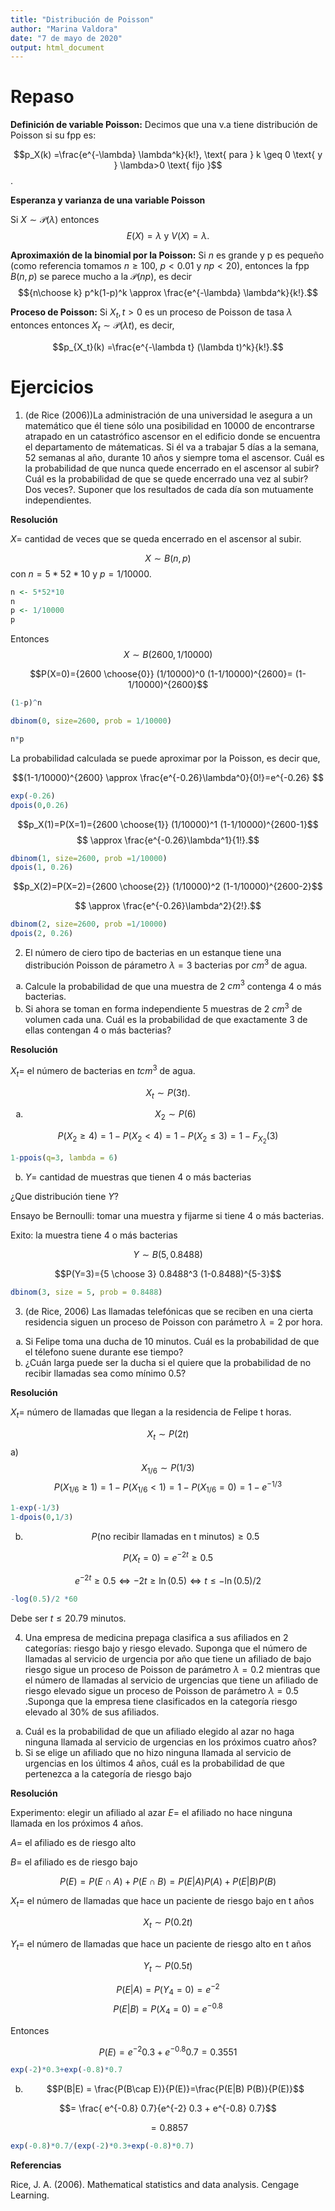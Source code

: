 ```yaml
---
title: "Distribución de Poisson"
author: "Marina Valdora"
date: "7 de mayo de 2020"
output: html_document
---
```


# Repaso

**Definición de variable Poisson:**
Decimos que una v.a tiene distribución de Poisson si su fpp es:

$$p_X(k) =\frac{e^{-\lambda} \lambda^k}{k!}, \text{ para } k \geq 0 \text{ y } \lambda>0 \text{ fijo }$$.

**Esperanza y varianza de una variable Poisson**

Si $X\sim\mathcal P(\lambda)$ entonces $$E(X)=\lambda \text{ y } V(X) =\lambda.$$

**Aproximaxión de la binomial por la Poisson:** Si $n$ es grande y p es pequeño (como referencia tomamos  $n\geq 100$, $p<0.01$ y $np<20$), entonces la fpp $B(n,p)$ se parece mucho a la $\mathcal P(np)$, es decir  $${n\choose k} p^k(1-p)^k \approx \frac{e^{-\lambda} \lambda^k}{k!}.$$


**Proceso de Poisson:** Si $X_t, t>0$ es un proceso de Poisson de tasa $\lambda$ entonces entonces $X_t\sim \mathcal P(\lambda t)$, es decir,

$$p_{X_t}(k) =\frac{e^{-\lambda t} (\lambda t)^k}{k!}.$$

# Ejercicios


1) (de Rice (2006))La administración de una universidad le asegura a un matemático que él tiene sólo
una posibilidad en 10000 de encontrarse atrapado en un catastrófico ascensor en el
edificio donde se encuentra el departamento de mátematicas. Si él va a trabajar 5 dı́as
a la semana, 52 semanas al año, durante 10 años y siempre toma el ascensor. Cuál
es la probabilidad de que nunca quede encerrado en el ascensor al subir? Cuál es la
probabilidad de que se quede encerrado una vez al subir? Dos veces?. Suponer que los
resultados de cada dı́a son mutuamente independientes.

**Resolución**

$X=$ cantidad de veces que se queda encerrado en el ascensor al subir.

$$X \sim B(n,p)$$
con $n=5*52*10$ y $p=1/10000$.

```r
n <- 5*52*10
n
p <- 1/10000
p
```

Entonces $$X\sim B(2600, 1/10000)$$


$$P(X=0)={2600 \choose{0}} (1/10000)^0 (1-1/10000)^{2600}= (1-1/10000)^{2600}$$
```r
(1-p)^n
```

```r
dbinom(0, size=2600, prob = 1/10000)
```

```r
n*p
```

La probabilidad calculada se puede aproximar por la  Poisson, es decir que,

$$(1-1/10000)^{2600} \approx \frac{e^{-0.26}\lambda^0}{0!}=e^{-0.26} $$

```r
exp(-0.26)
dpois(0,0.26)
```


$$p_X(1)=P(X=1)={2600 \choose{1}} (1/10000)^1 (1-1/10000)^{2600-1}$$
$$ \approx \frac{e^{-0.26}\lambda^1}{1!}.$$
```r
dbinom(1, size=2600, prob =1/10000)
dpois(1, 0.26)
```


$$p_X(2)=P(X=2)={2600 \choose{2}} (1/10000)^2 (1-1/10000)^{2600-2}$$



$$ \approx \frac{e^{-0.26}\lambda^2}{2!}.$$
```r
dbinom(2, size=2600, prob =1/10000)
dpois(2, 0.26)
```



2) El número de ciero tipo de bacterias en un estanque tiene una distribución Poisson de
párametro $\lambda = 3$ bacterias por $cm^3$ de agua.
(a) Calcule la probabilidad de que una muestra de 2 $cm^3$ contenga 4 o más bacterias.
(b) Si ahora se toman en forma independiente 5 muestras de 2 $cm^3$ de volumen cada
una. Cuál es la probabilidad de que exactamente 3 de ellas contengan 4 o más
bacterias?

**Resolución**


$X_t=$ el número de bacterias en $t cm^3$ de agua.

$$X_t \sim P(3t).$$

a) $$X_2 \sim P(6)$$

$$P(X_2 \geq 4) = 1- P(X_2 <4)=1-P(X_2\leq 3) = 1-F_{X_2}(3) $$
```r
1-ppois(q=3, lambda = 6)
```

b) $Y=$ cantidad de muestras que tienen 4 o más bacterias

¿Que distribución tiene $Y$?

Ensayo be Bernoulli: tomar una muestra y fijarme si tiene 4 o más bacterias.

Exito: la muestra tiene 4 o más bacterias

$$Y \sim B(5,0.8488)$$

$$P(Y=3)={5 \choose 3} 0.8488^3 (1-0.8488)^{5-3}$$
```r
dbinom(3, size = 5, prob = 0.8488)
```



3) (de Rice, 2006) Las llamadas telefónicas que se reciben en una cierta residencia siguen un proceso de
Poisson con parámetro $\lambda=2$ por hora.
(a) Si Felipe toma una ducha de 10 minutos. Cuál es la probabilidad de que el télefono
suene durante ese tiempo?
(b) ¿Cuán larga puede ser la ducha si el quiere que la probabilidad de no recibir llamadas sea como mínimo 0.5?

**Resolución**

$X_t=$ número de llamadas que llegan a la residencia de Felipe t horas.

$$X_t \sim P(2 t)$$
a) $$X_{1/6} \sim P(1/3)$$ 
$$P(X_{1/6} \geq 1)=1-P(X_{1/6}<1)=1-P(X_{1/6}=0)=1-e^{-1/3}$$
```r
1-exp(-1/3)
1-dpois(0,1/3)
```


b) $$P(\text{no recibir llamadas en t minutos})\geq 0.5$$


$$P(X_t = 0)= e^{-2t} \geq 0.5$$

$$e^{-2t} \geq 0.5 \Leftrightarrow -2t \geq \ln(0.5) \Leftrightarrow t \leq -\ln(0.5)/2$$


```r
-log(0.5)/2 *60
```

Debe ser $t\leq 20.79$ minutos.

4) Una empresa de medicina prepaga clasifica a sus afiliados en 2 categorı́as: riesgo bajo
y riesgo elevado. Suponga que el número de llamadas al servicio de urgencia por año
que tiene un afiliado de bajo riesgo sigue un proceso de Poisson de parámetro $\lambda = 0.2$
mientras que el número de llamadas al servicio de urgencias que tiene un afiliado de
riesgo elevado sigue un proceso de Poisson de parámetro $\lambda = 0.5$ .Suponga que la
empresa tiene clasificados en la categorı́a riesgo elevado al 30% de sus afiliados.
(a) Cuál es la probabilidad de que un afiliado elegido al azar no haga ninguna llamada
al servicio de urgencias en los próximos cuatro años?
(b) Si se elige un afiliado que no hizo ninguna llamada al servicio de urgencias en los
últimos 4 años, cuál es la probabilidad de que pertenezca a la categorı́a de riesgo
bajo


**Resolución**

Experimento: elegir un afiliado al azar
$E=$ el afiliado no hace ninguna llamada en los próximos 4 años.

$A=$ el afiliado es de riesgo alto

$B=$ el afiliado es de riesgo bajo

$$P(E)=P(E\cap A) + P(E\cap B) = P(E|A)P(A)+P(E|B)P(B)$$

$X_t=$ el número de llamadas que hace un paciente de riesgo bajo en t  años

$$X_t \sim P(0.2 t)$$

$Y_t =$ el número de llamadas que hace un paciente de riesgo alto en t años

$$Y_t \sim P(0.5 t)$$

$$P(E|A)=P(Y_4 = 0) = e^{-2}$$
$$P(E|B)=P(X_4=0) = e^{-0.8}$$

Entonces

$$P(E)=e^{-2} 0.3 + e^{-0.8} 0.7 = 0.3551$$



```r
exp(-2)*0.3+exp(-0.8)*0.7
```



b) $$P(B|E) = \frac{P(B\cap E)}{P(E)}=\frac{P(E|B) P(B)}{P(E)}$$

$$= \frac{ e^{-0.8} 0.7}{e^{-2} 0.3 + e^{-0.8} 0.7}$$

$$=0.8857$$

```r
exp(-0.8)*0.7/(exp(-2)*0.3+exp(-0.8)*0.7)
```





**Referencias**

Rice, J. A. (2006). Mathematical statistics and data analysis. Cengage Learning.
